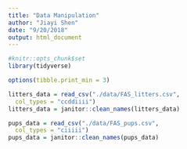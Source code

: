 ```yaml
---
title: "Data Manipulation"
author: "Jiayi Shen"
date: "9/20/2018"
output: html_document
---
```


```r
#knitr::opts_chunk$set
library(tidyverse)
```

```r
options(tibble.print_min = 3)

litters_data = read_csv("./data/FAS_litters.csv",
  col_types = "ccddiiii")
litters_data = janitor::clean_names(litters_data)

pups_data = read_csv("./data/FAS_pups.csv",
  col_types = "ciiiii")
pups_data = janitor::clean_names(pups_data)

```

